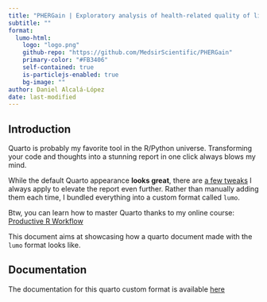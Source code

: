 ```yaml
---
title: "PHERGain | Exploratory analysis of health-related quality of life data (HR-QoL)"
subtitle: ""
format:
  lumo-html: 
    logo: "logo.png"                                                   # Optional. Path to a logo displayed above the title
    github-repo: "https://github.com/MedsirScientific/PHERGain"        # Optional. Adds a github corner at the top right
    primary-color: "#FB3406"
    self-contained: true
    is-particlejs-enabled: true                                        # Optional: display interactive particles in the document header
    bg-image: ""                                                       # Optional: link to an image for the header background
author: Daniel Alcalá-López
date: last-modified
---
```





## Introduction

Quarto is probably my favorite tool in the R/Python universe. Transforming your code and thoughts into a stunning report in one click always blows my mind.

While the default Quarto appearance **looks great**, there are [a few tweaks](https://www.productive-r-workflow.com/quarto-tricks) I always apply to elevate the report even further. Rather than manually adding them each time, I bundled everything into a custom format called `lumo`.


::: {.column-margin}

Btw, you can learn how to master Quarto thanks to my online course: [Productive R Workflow](https://www.productive-r-workflow.com)

:::


This document aims at showcasing how a quarto document made with the `lumo` format looks like.


## Documentation

The documentation for this quarto custom format is available [here](https://www.productive-r-workflow.com/r/bonus/lumo-quarto-template)


